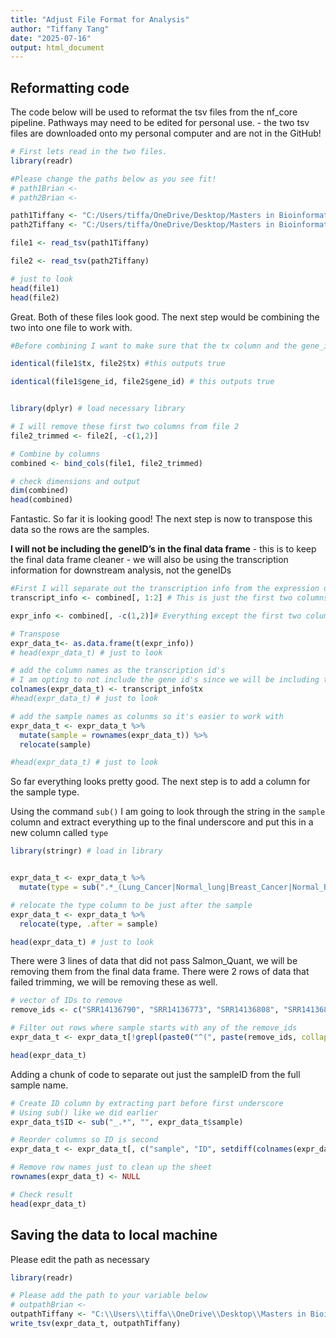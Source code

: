 ```yaml
---
title: "Adjust File Format for Analysis"
author: "Tiffany Tang"
date: "2025-07-16"
output: html_document
---
```


## Reformatting code

The code below will be used to reformat the tsv files from the nf_core pipeline. 
Pathways may need to be edited for personal use. 
- the two tsv files are downloaded onto my personal computer and are not in the GitHub!

```r
# First lets read in the two files. 
library(readr)

#Please change the paths below as you see fit!
# path1Brian <- 
# path2Brian <- 

path1Tiffany <- "C:/Users/tiffa/OneDrive/Desktop/Masters in Bioinformatics/Transcriptomics/Final/salmon.merged.transcript_tpm_1_60.tsv"
path2Tiffany <- "C:/Users/tiffa/OneDrive/Desktop/Masters in Bioinformatics/Transcriptomics/Final/salmon.merged.transcript_tpm_61_98.tsv"

file1 <- read_tsv(path1Tiffany)

file2 <- read_tsv(path2Tiffany)

# just to look
head(file1)
head(file2)
```

Great. Both of these files look good. 
The next step would be combining the two into one file to work with.

```r
#Before combining I want to make sure that the tx column and the gene_id column are the same for both files

identical(file1$tx, file2$tx) #this outputs true

identical(file1$gene_id, file2$gene_id) # this outputs true


library(dplyr) # load necessary library

# I will remove these first two columns from file 2
file2_trimmed <- file2[, -c(1,2)]

# Combine by columns
combined <- bind_cols(file1, file2_trimmed)

# check dimensions and output
dim(combined)
head(combined)
```

Fantastic. So far it is looking good!
The next step is now to transpose this data so the rows are the samples.

**I will not be including the geneID's in the final data frame**
- this is to keep the final data frame cleaner
- we will also be using the transcription information for downstream analysis, not the geneIDs

```r
#First I will separate out the transcription info from the expression data
transcript_info <- combined[, 1:2] # This is just the first two columns

expr_info <- combined[, -c(1,2)]# Everything except the first two columns

# Transpose
expr_data_t<- as.data.frame(t(expr_info))
# head(expr_data_t) # just to look

# add the column names as the transcription id's
# I am opting to not include the gene id's since we will be including the transcription ID's and only 
colnames(expr_data_t) <- transcript_info$tx
#head(expr_data_t) # just to look

# add the sample names as colunms so it's easier to work with
expr_data_t <- expr_data_t %>%
  mutate(sample = rownames(expr_data_t)) %>%
  relocate(sample)

#head(expr_data_t) # just to look
```

So far everything looks pretty good. The next step is to add a column for the sample type.

Using the command `sub()` I am going to look through the string in the `sample` column and extract everything up to the final underscore and put this in a new column called `type`

```r
library(stringr) # load in library


expr_data_t <- expr_data_t %>%
  mutate(type = sub(".*_(Lung_Cancer|Normal_lung|Breast_Cancer|Normal_Breast)$", "\\1", sample))

# relocate the type column to be just after the sample
expr_data_t <- expr_data_t %>%
  relocate(type, .after = sample)

head(expr_data_t) # just to look
```
There were 3 lines of data that did not pass Salmon_Quant, we will be removing them from the final data frame. 
There were 2 rows of data that failed trimming, we will be removing these as well.

```r
# vector of IDs to remove
remove_ids <- c("SRR14136790", "SRR14136773", "SRR14136808", "SRR14136821", "SRR14136810")

# Filter out rows where sample starts with any of the remove_ids
expr_data_t <- expr_data_t[!grepl(paste0("^(", paste(remove_ids, collapse = "|"), ")"), expr_data_t$sample), ]

head(expr_data_t) 
```
Adding a chunk of code to separate out just the sampleID from the full sample name. 

```r
# Create ID column by extracting part before first underscore
# Using sub() like we did earlier
expr_data_t$ID <- sub("_.*", "", expr_data_t$sample)

# Reorder columns so ID is second
expr_data_t <- expr_data_t[, c("sample", "ID", setdiff(colnames(expr_data_t), c("sample", "ID")))]

# Remove row names just to clean up the sheet
rownames(expr_data_t) <- NULL

# Check result
head(expr_data_t)
```


## Saving the data to local machine
Please edit the path as necessary

```r
library(readr)

# Please add the path to your variable below
# outpathBrian <- 
outpathTiffany <- "C:\\Users\\tiffa\\OneDrive\\Desktop\\Masters in Bioinformatics\\Transcriptomics\\Final\\transformed_data.tsv"
write_tsv(expr_data_t, outpathTiffany)

```



